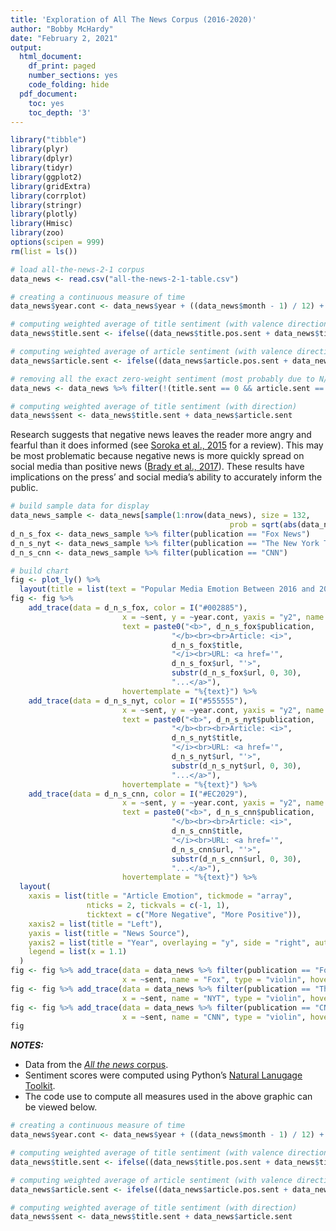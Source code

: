 ```yaml
---
title: 'Exploration of All The News Corpus (2016-2020)'
author: "Bobby McHardy"
date: "February 2, 2021"
output:
  html_document:
    df_print: paged
    number_sections: yes
    code_folding: hide
  pdf_document:
    toc: yes
    toc_depth: '3'
---
```


```r
library("tibble")
library(plyr)
library(dplyr)
library(tidyr)
library(ggplot2)
library(gridExtra)
library(corrplot)
library(stringr)
library(plotly)
library(Hmisc)
library(zoo)
options(scipen = 999)
rm(list = ls())
```

```r
# load all-the-news-2-1 corpus
data_news <- read.csv("all-the-news-2-1-table.csv")
```

```r
# creating a continuous measure of time
data_news$year.cont <- data_news$year + ((data_news$month - 1) / 12) + data_news$day / 365

# computing weighted average of title sentiment (with valence direction)
data_news$title.sent <- ifelse((data_news$title.pos.sent + data_news$title.neg.sent + data_news$title.neu.sent) == 0, 0, (data_news$title.pos.sent - data_news$title.neg.sent) / (data_news$title.pos.sent + data_news$title.neg.sent + data_news$title.neu.sent))

# computing weighted average of article sentiment (with valence direction)
data_news$article.sent <- ifelse((data_news$article.pos.sent + data_news$article.neg.sent + data_news$article.neu.sent) == 0, 0, (data_news$article.pos.sent - data_news$article.neg.sent) / (data_news$article.pos.sent + data_news$article.neg.sent + data_news$article.neu.sent))

# removing all the exact zero-weight sentiment (most probably due to N/A content)
data_news <- data_news %>% filter(!(title.sent == 0 && article.sent == 0))

# computing weighted average of title sentiment (with direction)
data_news$sent <- data_news$title.sent + data_news$article.sent
```

Research suggests that negative news leaves the reader more angry and fearful than it does informed (see [Soroka et al., 2015](https://doi.org/10.1177/0002716215569217) for a review). This may be most problematic because negative news is more quickly spread on social media than positive news ([Brady et al., 2017](https://doi.org/10.1073/pnas.1618923114)). These results have implications on the press' and social media's ability to accurately inform the public.

```r
# build sample data for display
data_news_sample <- data_news[sample(1:nrow(data_news), size = 132,
                                                 prob = sqrt(abs(data_news$sent)), replace = F), ]
d_n_s_fox <- data_news_sample %>% filter(publication == "Fox News")
d_n_s_nyt <- data_news_sample %>% filter(publication == "The New York Times")
d_n_s_cnn <- data_news_sample %>% filter(publication == "CNN")

# build chart
fig <- plot_ly() %>%
  layout(title = list(text = "Popular Media Emotion Between 2016 and 2020"))
fig <- fig %>%
    add_trace(data = d_n_s_fox, color = I("#002885"),
                         x = ~sent, y = ~year.cont, yaxis = "y2", name = ~publication,
                         text = paste0("<b>", d_n_s_fox$publication,
                                    "</b><br><br>Article: <i>",
                                    d_n_s_fox$title,
                                    "</i><br>URL: <a href='",
                                    d_n_s_fox$url, "'>",
                                    substr(d_n_s_fox$url, 0, 30),
                                    "...</a>"),
                         hovertemplate = "%{text}") %>%
    add_trace(data = d_n_s_nyt, color = I("#555555"),
                         x = ~sent, y = ~year.cont, yaxis = "y2", name = ~publication,
                         text = paste0("<b>", d_n_s_nyt$publication,
                                    "</b><br><br>Article: <i>",
                                    d_n_s_nyt$title,
                                    "</i><br>URL: <a href='",
                                    d_n_s_nyt$url, "'>",
                                    substr(d_n_s_nyt$url, 0, 30),
                                    "...</a>"),
                         hovertemplate = "%{text}") %>%
    add_trace(data = d_n_s_cnn, color = I("#EC2029"),
                         x = ~sent, y = ~year.cont, yaxis = "y2", name = ~publication,
                         text = paste0("<b>", d_n_s_cnn$publication,
                                    "</b><br><br>Article: <i>",
                                    d_n_s_cnn$title,
                                    "</i><br>URL: <a href='",
                                    d_n_s_cnn$url, "'>",
                                    substr(d_n_s_cnn$url, 0, 30),
                                    "...</a>"),
                         hovertemplate = "%{text}") %>%
  layout(
    xaxis = list(title = "Article Emotion", tickmode = "array",
                 nticks = 2, tickvals = c(-1, 1),
                 ticktext = c("More Negative", "More Positive")),
    xaxis2 = list(title = "Left"),
    yaxis = list(title = "News Source"),
    yaxis2 = list(title = "Year", overlaying = "y", side = "right", autotick = F, dtick = 1),
    legend = list(x = 1.1)
  )
fig <- fig %>% add_trace(data = data_news %>% filter(publication == "Fox News"), color = I("#002885"),
                         x = ~sent, name = "Fox", type = "violin", hoveron="points", box = list(visible = T))
fig <- fig %>% add_trace(data = data_news %>% filter(publication == "The New York Times"), color = I("#555555"),
                         x = ~sent, name = "NYT", type = "violin", hoveron="points", box = list(visible = T))
fig <- fig %>% add_trace(data = data_news %>% filter(publication == "CNN"), color = I("#EC2029"),
                         x = ~sent, name = "CNN", type = "violin", hoveron="points", box = list(visible = T))
fig
```
***NOTES:***

* Data from the [*All the news* corpus](https://www.kaggle.com/snapcrack/all-the-news).
* Sentiment scores were computed using Python's [Natural Lanugage Toolkit](https://www.nltk.org/).
* The code use to compute all measures used in the above graphic can be viewed below.
```r
# creating a continuous measure of time
data_news$year.cont <- data_news$year + ((data_news$month - 1) / 12) + data_news$day / 365

# computing weighted average of title sentiment (with valence direction)
data_news$title.sent <- ifelse((data_news$title.pos.sent + data_news$title.neg.sent + data_news$title.neu.sent) == 0, 0, (data_news$title.pos.sent - data_news$title.neg.sent) / (data_news$title.pos.sent + data_news$title.neg.sent + data_news$title.neu.sent))

# computing weighted average of article sentiment (with valence direction)
data_news$article.sent <- ifelse((data_news$article.pos.sent + data_news$article.neg.sent + data_news$article.neu.sent) == 0, 0, (data_news$article.pos.sent - data_news$article.neg.sent) / (data_news$article.pos.sent + data_news$article.neg.sent + data_news$article.neu.sent))

# computing weighted average of title sentiment (with direction)
data_news$sent <- data_news$title.sent + data_news$article.sent
```
